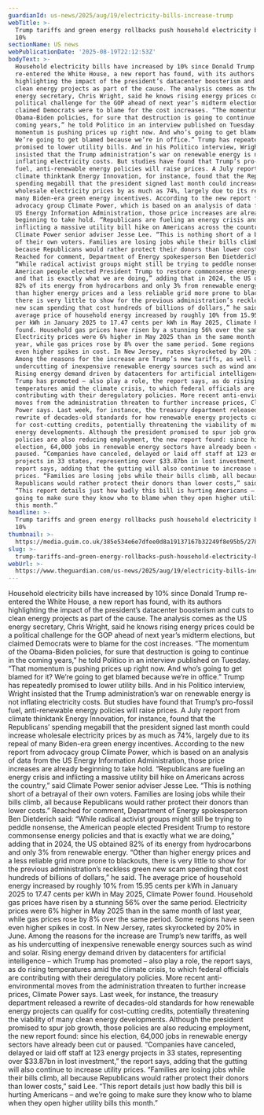 ```yaml
---
guardianId: us-news/2025/aug/19/electricity-bills-increase-trump
webTitle: >-
  Trump tariffs and green energy rollbacks push household electricity bills up
  10%
sectionName: US news
webPublicationDate: '2025-08-19T22:12:53Z'
bodyText: >-
  Household electricity bills have increased by 10% since Donald Trump
  re-entered the White House, a new report has found, with its authors
  highlighting the impact of the president’s datacenter boosterism and cuts to
  clean energy projects as part of the cause. The analysis comes as the US
  energy secretary, Chris Wright, said he knows rising energy prices could be a
  political challenge for the GOP ahead of next year’s midterm elections, but
  claimed Democrats were to blame for the cost increases. “The momentum of the
  Obama-Biden policies, for sure that destruction is going to continue in the
  coming years,” he told Politico in an interview published on Tuesday. “That
  momentum is pushing prices up right now. And who’s going to get blamed for it?
  We’re going to get blamed because we’re in office.” Trump has repeatedly
  promised to lower utility bills. And in his Politico interview, Wright
  insisted that the Trump administration’s war on renewable energy is not
  inflating electricity costs. But studies have found that Trump’s pro-fossil
  fuel, anti-renewable energy policies will raise prices. A July report from
  climate thinktank Energy Innovation, for instance, found that the Republicans’
  spending megabill that the president signed last month could increase
  wholesale electricity prices by as much as 74%, largely due to its repeal of
  many Biden-era green energy incentives. According to the new report from
  advocacy group Climate Power, which is based on an analysis of data from the
  US Energy Information Administration, those price increases are already
  beginning to take hold. “Republicans are fueling an energy crisis and
  inflicting a massive utility bill hike on Americans across the country,” said
  Climate Power senior adviser Jesse Lee. “This is nothing short of a betrayal
  of their own voters. Families are losing jobs while their bills climb, all
  because Republicans would rather protect their donors than lower costs.”
  Reached for comment, Department of Energy spokesperson Ben Dietderich said:
  “While radical activist groups might still be trying to peddle nonsense, the
  American people elected President Trump to restore commonsense energy policies
  and that is exactly what we are doing,” adding that in 2024, the US obtained
  82% of its energy from hydrocarbons and only 3% from renewable energy. “Other
  than higher energy prices and a less reliable grid more prone to blackouts,
  there is very little to show for the previous administration’s reckless green
  new scam spending that cost hundreds of billions of dollars,” he said. The
  average price of household energy increased by roughly 10% from 15.95 cents
  per kWh in January 2025 to 17.47 cents per kWh in May 2025, Climate Power
  found. Household gas prices have risen by a stunning 56% over the same period.
  Electricity prices were 6% higher in May 2025 than in the same month of last
  year, while gas prices rose by 8% over the same period. Some regions have seen
  even higher spikes in cost. In New Jersey, rates skyrocketed by 20% in June.
  Among the reasons for the increase are Trump’s new tariffs, as well as his
  undercutting of inexpensive renewable energy sources such as wind and solar.
  Rising energy demand driven by datacenters for artificial intelligence – which
  Trump has promoted – also play a role, the report says, as do rising
  temperatures amid the climate crisis, to which federal officials are
  contributing with their deregulatory policies. More recent anti-environmental
  moves from the administration threaten to further increase prices, Climate
  Power says. Last week, for instance, the treasury department released a
  rewrite of decades-old standards for how renewable energy projects can qualify
  for cost-cutting credits, potentially threatening the viability of many clean
  energy developments. Although the president promised to spur job growth, those
  policies are also reducing employment, the new report found: since his
  election, 64,000 jobs in renewable energy sectors have already been cut or
  paused. “Companies have canceled, delayed or laid off staff at 123 energy
  projects in 33 states, representing over $33.87bn in lost investment,” the
  report says, adding that the gutting will also continue to increase utility
  prices. “Families are losing jobs while their bills climb, all because
  Republicans would rather protect their donors than lower costs,” said Lee.
  “This report details just how badly this bill is hurting Americans – and we’re
  going to make sure they know who to blame when they open higher utility bills
  this month.”
headline: >-
  Trump tariffs and green energy rollbacks push household electricity bills up
  10%
thumbnail: >-
  https://media.guim.co.uk/385e534e6e7dfee0d8a19137167b32249f8e95b5/278_0_4282_3424/500.jpg
slug: >-
  trump-tariffs-and-green-energy-rollbacks-push-household-electricity-bills-up-10percent
webUrl: >-
  https://www.theguardian.com/us-news/2025/aug/19/electricity-bills-increase-trump
---
```

Household electricity bills have increased by 10% since Donald Trump re-entered the White House, a new report has found, with its authors highlighting the impact of the president’s datacenter boosterism and cuts to clean energy projects as part of the cause. The analysis comes as the US energy secretary, Chris Wright, said he knows rising energy prices could be a political challenge for the GOP ahead of next year’s midterm elections, but claimed Democrats were to blame for the cost increases. “The momentum of the Obama-Biden policies, for sure that destruction is going to continue in the coming years,” he told Politico in an interview published on Tuesday. “That momentum is pushing prices up right now. And who’s going to get blamed for it? We’re going to get blamed because we’re in office.” Trump has repeatedly promised to lower utility bills. And in his Politico interview, Wright insisted that the Trump administration’s war on renewable energy is not inflating electricity costs. But studies have found that Trump’s pro-fossil fuel, anti-renewable energy policies will raise prices. A July report from climate thinktank Energy Innovation, for instance, found that the Republicans’ spending megabill that the president signed last month could increase wholesale electricity prices by as much as 74%, largely due to its repeal of many Biden-era green energy incentives. According to the new report from advocacy group Climate Power, which is based on an analysis of data from the US Energy Information Administration, those price increases are already beginning to take hold. “Republicans are fueling an energy crisis and inflicting a massive utility bill hike on Americans across the country,” said Climate Power senior adviser Jesse Lee. “This is nothing short of a betrayal of their own voters. Families are losing jobs while their bills climb, all because Republicans would rather protect their donors than lower costs.” Reached for comment, Department of Energy spokesperson Ben Dietderich said: “While radical activist groups might still be trying to peddle nonsense, the American people elected President Trump to restore commonsense energy policies and that is exactly what we are doing,” adding that in 2024, the US obtained 82% of its energy from hydrocarbons and only 3% from renewable energy. “Other than higher energy prices and a less reliable grid more prone to blackouts, there is very little to show for the previous administration’s reckless green new scam spending that cost hundreds of billions of dollars,” he said. The average price of household energy increased by roughly 10% from 15.95 cents per kWh in January 2025 to 17.47 cents per kWh in May 2025, Climate Power found. Household gas prices have risen by a stunning 56% over the same period. Electricity prices were 6% higher in May 2025 than in the same month of last year, while gas prices rose by 8% over the same period. Some regions have seen even higher spikes in cost. In New Jersey, rates skyrocketed by 20% in June. Among the reasons for the increase are Trump’s new tariffs, as well as his undercutting of inexpensive renewable energy sources such as wind and solar. Rising energy demand driven by datacenters for artificial intelligence – which Trump has promoted – also play a role, the report says, as do rising temperatures amid the climate crisis, to which federal officials are contributing with their deregulatory policies. More recent anti-environmental moves from the administration threaten to further increase prices, Climate Power says. Last week, for instance, the treasury department released a rewrite of decades-old standards for how renewable energy projects can qualify for cost-cutting credits, potentially threatening the viability of many clean energy developments. Although the president promised to spur job growth, those policies are also reducing employment, the new report found: since his election, 64,000 jobs in renewable energy sectors have already been cut or paused. “Companies have canceled, delayed or laid off staff at 123 energy projects in 33 states, representing over $33.87bn in lost investment,” the report says, adding that the gutting will also continue to increase utility prices. “Families are losing jobs while their bills climb, all because Republicans would rather protect their donors than lower costs,” said Lee. “This report details just how badly this bill is hurting Americans – and we’re going to make sure they know who to blame when they open higher utility bills this month.”
